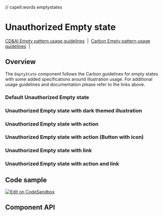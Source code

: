 // cspell:words emptystates

# Unauthorized Empty state

[CD&AI Empty pattern usage guidelines](https://pages.github.ibm.com/cdai-design/pal/patterns/empty-state/usage/)
&nbsp;|&nbsp;
[Carbon Empty pattern usage guidelines](https://www.carbondesignsystem.com/patterns/empty-states-pattern/)
&nbsp;|&nbsp;

## Overview

The `EmptyState` component follows the Carbon guidelines for empty states with
some added specifications around illustration usage. For additional usage
guidelines and documentation please refer to the links above.

### Default Unauthorized Empty state

<Canvas>
  <Story id={getStoryId(UnauthorizedEmptyState.displayName, 'default')} />
</Canvas>

### Unauthorized Empty state with dark themed illustration

<Canvas>
  <Story
    id={getStoryId(
      UnauthorizedEmptyState.displayName,
      'with-dark-mode-illustration'
    )}
  />
</Canvas>

### Unauthorized Empty state with action

<Canvas>
  <Story id={getStoryId(UnauthorizedEmptyState.displayName, 'with-action')} />
</Canvas>

### Unauthorized Empty state with action (Button with icon)

<Canvas>
  <Story
    id={getStoryId(
      UnauthorizedEmptyState.displayName,
      'with-action-icon-button'
    )}
  />
</Canvas>

### Unauthorized Empty state with link

<Canvas>
  <Story id={getStoryId(UnauthorizedEmptyState.displayName, 'with-link')} />
</Canvas>

### Unauthorized Empty state with action and link

<Canvas>
  <Story
    id={getStoryId(UnauthorizedEmptyState.displayName, 'with-action-and-link')}
  />
</Canvas>

## Code sample

[<img alt="Edit on CodeSandbox" src="https://codesandbox.io/static/img/play-codesandbox.svg" />](https://codesandbox.io/s/emptystate-qxv2j)

## Component API

<ArgsTable />
